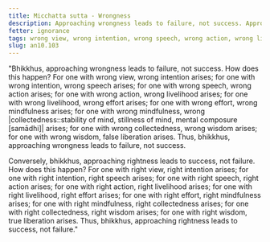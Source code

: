 ```yaml
---
title: Micchatta sutta - Wrongness
description: Approaching wrongness leads to failure, not success. Approaching rightness leads to success, not failure.
fetter: ignorance
tags: wrong view, wrong intention, wrong speech, wrong action, wrong livelihood, wrong effort, wrong mindfulness, wrong collectedness, wrong wisdom, false liberation, right view, right intention, right speech, right action, right livelihood, right effort, right mindfulness, right collectedness, right wisdom, true liberation, an, an10
slug: an10.103
---
```


"Bhikkhus, approaching wrongness leads to failure, not success. How does this happen? For one with wrong view, wrong intention arises; for one with wrong intention, wrong speech arises; for one with wrong speech, wrong action arises; for one with wrong action, wrong livelihood arises; for one with wrong livelihood, wrong effort arises; for one with wrong effort, wrong mindfulness arises; for one with wrong mindfulness, wrong |collectedness::stability of mind, stillness of mind, mental composure [samādhi]| arises; for one with wrong collectedness, wrong wisdom arises; for one with wrong wisdom, false liberation arises. Thus, bhikkhus, approaching wrongness leads to failure, not success.

Conversely, bhikkhus, approaching rightness leads to success, not failure. How does this happen? For one with right view, right intention arises; for one with right intention, right speech arises; for one with right speech, right action arises; for one with right action, right livelihood arises; for one with right livelihood, right effort arises; for one with right effort, right mindfulness arises; for one with right mindfulness, right collectedness arises; for one with right collectedness, right wisdom arises; for one with right wisdom, true liberation arises. Thus, bhikkhus, approaching rightness leads to success, not failure."